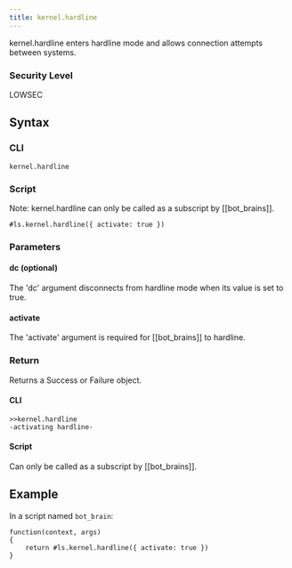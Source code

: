 ```yaml
---
title: kernel.hardline
---
```


kernel.hardline enters hardline mode and allows connection attempts between systems.

### Security Level

LOWSEC

## Syntax

### CLI

```
kernel.hardline
```

### Script

Note: kernel.hardline can only be called as a subscript by [[bot_brains]].

```
#ls.kernel.hardline({ activate: true })
```

### Parameters

#### dc (optional)

The 'dc' argument disconnects from hardline mode when its value is set to true.

#### activate

The 'activate' argument is required for [[bot_brains]] to hardline.

### Return

Returns a Success or Failure object.

#### CLI

```
>>kernel.hardline
-activating hardline-
```

#### Script

Can only be called as a subscript by [[bot_brains]].

## Example

In a script named `bot_brain`:

```
function(context, args)
{
	return #ls.kernel.hardline({ activate: true })
}
```
